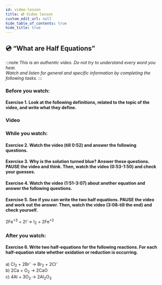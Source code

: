 ```yaml
---
id: video-lesson
title: 💿 Video lesson
custom_edit_url: null
hide_table_of_contents: true
hide_title: true
---
```




## 💿 “What are Half Equations”

:::note
_This is an authentic video. Do not try to understand every word you hear._  
_Watch and listen for general and specific information by completing the following tasks._
:::

### Before you watch:

#### Exercise 1. Look at the following definitions, related to the topic of the video, and write what they define.

<Frame src='https://learningapps.org/watch?v=pjqsgupga21' height='310px' />

### Video

<Player url="https://www.youtube.com/watch?v=8xuNffjUrJU" />

### While you watch:

#### Exercise 2. Watch the video (till 0:52) and answer the following questions.

<Frame src='https://learningapps.org/watch?v=ptzhnejk321' height='345px' />

#### Exercise 3. Why is the solution turned blue? Answer these questions. PAUSE the video and think. Then, watch the video (0:53-1:50) and check your guesses.

<Frame src='https://learningapps.org/watch?v=pbinvwg0k21' height='460px' />

#### Exercise  4.  Watch  the  video  (1:51-3:07)  about  another equation and answer the following questions.

<Frame src='https://learningapps.org/watch?v=pfgz7ykf521' height='460px' />

#### Exercise 5. See if you can write the two half equations. PAUSE the  video  and  work  out  the  answer.  Then,  watch  the  video  (3:08-till the end) and check yourself.

2Fe<sup>+3</sup> + 2I<sup>-</sup>→ I<sub>2</sub> + 2Fe<sup>+2</sup>

### After you watch:

#### Exercise  6.  Write  two  half-equations  for  the  following reactions. For each half-equation state whether oxidation or reduction is occurring.

a) Cl<sub>2</sub> + 2Br<sup>-</sup> → Br<sub>2</sub> + 2Cl<sup>-</sup>  
b) 2Ca + O<sub>2</sub> → 2CaO  
c) 4Al + 3O<sub>2</sub> → 2Al<sub>2</sub>O<sub>3</sub>
